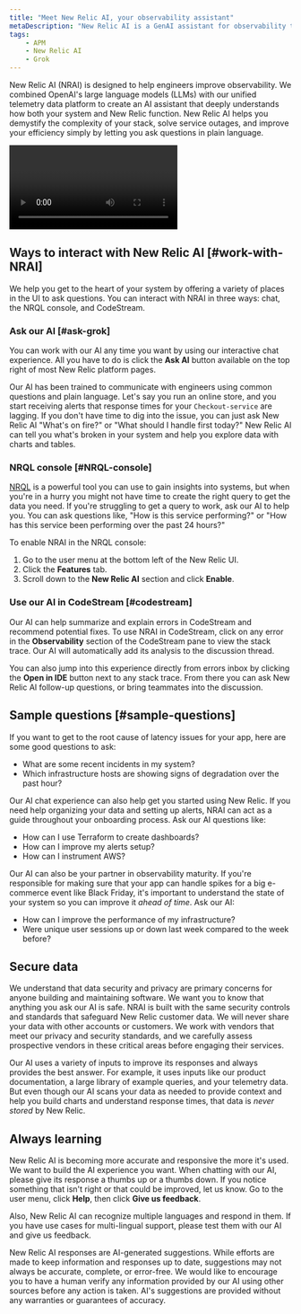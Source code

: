 ```yaml
---
title: "Meet New Relic AI, your observability assistant"
metaDescription: "New Relic AI is a GenAI assistant for observability that will help you understand and improve your system"
tags:
    - APM
    - New Relic AI
    - Grok
---
```


New Relic AI (NRAI) is designed to help engineers improve observability. We combined OpenAI's large language models (LLMs) with our unified telemetry data platform to create an AI assistant that deeply understands how both your system and New Relic function. New Relic AI helps you demystify the complexity of your stack, solve service outages, and improve your efficiency simply by letting you ask questions in plain language. 

<Video
  type="youtube"
  id="XMSUVmNKVyM"
/>

## Ways to interact with New Relic AI [#work-with-NRAI]

We help you get to the heart of your system by offering a variety of places in the UI to ask questions. You can interact with NRAI in three ways: chat, the NRQL console, and CodeStream. 

### Ask our AI [#ask-grok]

You can work with our AI any time you want by using our interactive chat experience. All you have to do is click the **Ask AI** button available on the top right of most New Relic platform pages. 

Our AI has been trained to communicate with engineers using common questions and plain language. Let's say you run an online store, and you start receiving alerts that response times for your `Checkout-service` are lagging. If you don't have time to dig into the issue, you can just ask New Relic AI "What's on fire?" or "What should I handle first today?" New Relic AI can tell you what's broken in your system and help you explore data with charts and tables.

### NRQL console [#NRQL-console]

[NRQL](/docs/query-your-data/nrql-new-relic-query-language/get-started/introduction-nrql-new-relics-query-language/) is a powerful tool you can use to gain insights into systems, but when you're in a hurry you might not have time to create  the right query to get the data you need. If you're struggling to get a query to work, ask our AI to help you. You can ask questions like, "How is this service performing?" or "How has this service been performing over the past 24 hours?"

To enable NRAI in the NRQL console: 

1. Go to the user menu at the bottom left of the New Relic UI.
2.  Click the **Features** tab.
3. Scroll down to the **New Relic AI** section and click **Enable**.

### Use our AI in CodeStream [#codestream]

Our AI can help summarize and explain errors in CodeStream and recommend potential fixes. To use NRAI in CodeStream, click on any error in the **Observability** section of the CodeStream pane to view the stack trace. Our AI will automatically add its analysis to the discussion thread.

You can also jump into this experience directly from errors inbox by clicking the **Open in IDE** button next to any stack trace. From there you can ask New Relic AI follow-up questions, or bring teammates into the discussion.

## Sample questions [#sample-questions] 

If you want to get to the root cause of latency issues for your app, here are some good questions to ask:

* What are some recent incidents in my system?
* Which infrastructure hosts are showing signs of degradation over the past hour?

Our AI chat experience can also help get you started using New Relic. If you need help organizing your data and setting up alerts, NRAI can act as a guide throughout your onboarding process. Ask our AI questions like:

* How can I use Terraform to create dashboards? 
* How can I improve my alerts setup?
* How can I instrument AWS?

Our AI can also be your partner in observability maturity. If you're responsible for making sure that your app can handle spikes for a big e-commerce event like Black Friday, it's important to understand the state of your system so you can improve it _ahead of time_. Ask our AI:

* How can I improve the performance of my infrastructure?
* Were unique user sessions up or down last week compared to the week before?

## Secure data

We understand that data security and privacy are primary concerns for anyone building and maintaining software. We want you to know that anything you ask our AI is safe. NRAI is built with the same security controls and standards that safeguard New Relic customer data. We will never share your data with other accounts or customers.  We work with vendors that meet our privacy and security standards, and we carefully assess prospective vendors in these critical areas before engaging their services. 

Our AI uses a variety of inputs to improve its responses and always provides the best answer. For example, it uses inputs like our product documentation, a large library of example queries, and your telemetry data. But even though our AI scans your data as needed to provide context and help you build charts and understand response times, that data is _never stored_ by New Relic.

## Always learning 

New Relic AI is becoming more accurate and responsive the more it's used. We want to build the AI experience you want. When chatting with our AI, please give its response a thumbs up or a thumbs down.  If you notice something that isn't right or that could be improved, let us know. Go to the user menu, click **Help**, then click **Give us feedback**.

Also, New Relic AI can recognize multiple languages and respond in them. If you have use cases for multi-lingual support, please test them with our AI and give us feedback.



New Relic AI responses are AI-generated suggestions. While efforts are made to keep information and responses up to date, suggestions may not always be accurate, complete, or error-free. We would like to encourage you to have a human verify any information provided by our AI using other sources before any action is taken. AI's suggestions are provided without any warranties or guarantees of accuracy.
